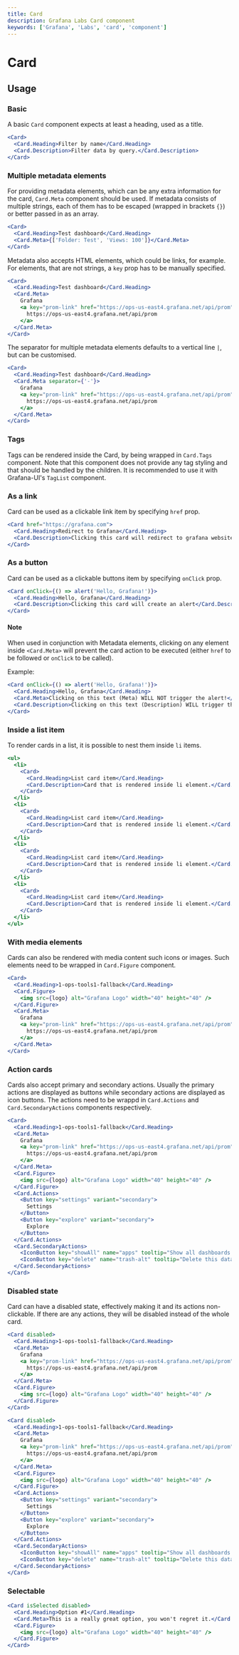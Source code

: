 ```yaml
---
title: Card
description: Grafana Labs Card component
keywords: ['Grafana', 'Labs', 'card', 'component']
---
```



# Card <Badge text='draft' color='orange'></Badge>

## Usage

### Basic

A basic `Card` component expects at least a heading, used as a title.

```jsx
<Card>
  <Card.Heading>Filter by name</Card.Heading>
  <Card.Description>Filter data by query.</Card.Description>
</Card>
```

### Multiple metadata elements

For providing metadata elements, which can be any extra information for the card, `Card.Meta` component should be used. If metadata consists of multiple strings, each of them has to be escaped (wrapped in brackets `{}`) or better passed in as an array.

```jsx
<Card>
  <Card.Heading>Test dashboard</Card.Heading>
  <Card.Meta>{['Folder: Test', 'Views: 100']}</Card.Meta>
</Card>
```

Metadata also accepts HTML elements, which could be links, for example. For elements, that are not strings, a `key` prop has to be manually specified.

```jsx
<Card>
  <Card.Heading>Test dashboard</Card.Heading>
  <Card.Meta>
    Grafana
    <a key="prom-link" href="https://ops-us-east4.grafana.net/api/prom">
      https://ops-us-east4.grafana.net/api/prom
    </a>
  </Card.Meta>
</Card>
```

The separator for multiple metadata elements defaults to a vertical line `|`, but can be customised.

```jsx
<Card>
  <Card.Heading>Test dashboard</Card.Heading>
  <Card.Meta separator={'-'}>
    Grafana
    <a key="prom-link" href="https://ops-us-east4.grafana.net/api/prom">
      https://ops-us-east4.grafana.net/api/prom
    </a>
  </Card.Meta>
</Card>
```

### Tags

Tags can be rendered inside the Card, by being wrapped in `Card.Tags` component. Note that this component does not provide any tag styling and that should be handled by the children. It is recommended to use it with Grafana-UI's `TagList` component.

### As a link

Card can be used as a clickable link item by specifying `href` prop.

```jsx
<Card href="https://grafana.com">
  <Card.Heading>Redirect to Grafana</Card.Heading>
  <Card.Description>Clicking this card will redirect to grafana website</Card.Description>
</Card>
```

### As a button

Card can be used as a clickable buttons item by specifying `onClick` prop.

```jsx
<Card onClick={() => alert('Hello, Grafana!')}>
  <Card.Heading>Hello, Grafana</Card.Heading>
  <Card.Description>Clicking this card will create an alert</Card.Description>
</Card>
```

#### Note
When used in conjunction with Metadata elements, clicking on any element inside `<Card.Meta>` will prevent the card action to be executed (either `href` to be followed or `onClick` to be called).

Example:

```jsx
<Card onClick={() => alert('Hello, Grafana!')}>
  <Card.Heading>Hello, Grafana</Card.Heading>
  <Card.Meta>Clicking on this text (Meta) WILL NOT trigger the alert!</Card.Meta>
  <Card.Description>Clicking on this text (Description) WILL trigger the alert!</Card.Description>
</Card>
```

### Inside a list item

To render cards in a list, it is possible to nest them inside `li` items.

```jsx
<ul>
  <li>
    <Card>
      <Card.Heading>List card item</Card.Heading>
      <Card.Description>Card that is rendered inside li element.</Card.Description>
    </Card>
  </li>
  <li>
    <Card>
      <Card.Heading>List card item</Card.Heading>
      <Card.Description>Card that is rendered inside li element.</Card.Description>
    </Card>
  </li>
  <li>
    <Card>
      <Card.Heading>List card item</Card.Heading>
      <Card.Description>Card that is rendered inside li element.</Card.Description>
    </Card>
  </li>
  <li>
    <Card>
      <Card.Heading>List card item</Card.Heading>
      <Card.Description>Card that is rendered inside li element.</Card.Description>
    </Card>
  </li>
</ul>
```

### With media elements

Cards can also be rendered with media content such icons or images. Such elements need to be wrapped in `Card.Figure` component.

```jsx
<Card>
  <Card.Heading>1-ops-tools1-fallback</Card.Heading>
  <Card.Figure>
    <img src={logo} alt="Grafana Logo" width="40" height="40" />
  </Card.Figure>
  <Card.Meta>
    Grafana
    <a key="prom-link" href="https://ops-us-east4.grafana.net/api/prom">
      https://ops-us-east4.grafana.net/api/prom
    </a>
  </Card.Meta>
</Card>
```

### Action cards

Cards also accept primary and secondary actions. Usually the primary actions are displayed as buttons while secondary actions are displayed as icon buttons. The actions need to be wrappd in `Card.Actions` and `Card.SecondaryActions` components respectively.

```jsx
<Card>
  <Card.Heading>1-ops-tools1-fallback</Card.Heading>
  <Card.Meta>
    Grafana
    <a key="prom-link" href="https://ops-us-east4.grafana.net/api/prom">
      https://ops-us-east4.grafana.net/api/prom
    </a>
  </Card.Meta>
  <Card.Figure>
    <img src={logo} alt="Grafana Logo" width="40" height="40" />
  </Card.Figure>
  <Card.Actions>
    <Button key="settings" variant="secondary">
      Settings
    </Button>
    <Button key="explore" variant="secondary">
      Explore
    </Button>
  </Card.Actions>
  <Card.SecondaryActions>
    <IconButton key="showAll" name="apps" tooltip="Show all dashboards for this data source" />
    <IconButton key="delete" name="trash-alt" tooltip="Delete this data source" />
  </Card.SecondaryActions>
</Card>
```

### Disabled state

Card can have a disabled state, effectively making it and its actions non-clickable. If there are any actions, they will be disabled instead of the whole card.

```jsx
<Card disabled>
  <Card.Heading>1-ops-tools1-fallback</Card.Heading>
  <Card.Meta>
    Grafana
    <a key="prom-link" href="https://ops-us-east4.grafana.net/api/prom">
      https://ops-us-east4.grafana.net/api/prom
    </a>
  </Card.Meta>
  <Card.Figure>
    <img src={logo} alt="Grafana Logo" width="40" height="40" />
  </Card.Figure>
</Card>
```

```jsx
<Card disabled>
  <Card.Heading>1-ops-tools1-fallback</Card.Heading>
  <Card.Meta>
    Grafana
    <a key="prom-link" href="https://ops-us-east4.grafana.net/api/prom">
      https://ops-us-east4.grafana.net/api/prom
    </a>
  </Card.Meta>
  <Card.Figure>
    <img src={logo} alt="Grafana Logo" width="40" height="40" />
  </Card.Figure>
  <Card.Actions>
    <Button key="settings" variant="secondary">
      Settings
    </Button>
    <Button key="explore" variant="secondary">
      Explore
    </Button>
  </Card.Actions>
  <Card.SecondaryActions>
    <IconButton key="showAll" name="apps" tooltip="Show all dashboards for this data source" />
    <IconButton key="delete" name="trash-alt" tooltip="Delete this data source" />
  </Card.SecondaryActions>
</Card>
```

### Selectable

```jsx
<Card isSelected disabled>
  <Card.Heading>Option #1</Card.Heading>
  <Card.Meta>This is a really great option, you won't regret it.</Card.Meta>
  <Card.Figure>
    <img src={logo} alt="Grafana Logo" width="40" height="40" />
  </Card.Figure>
</Card>
```

